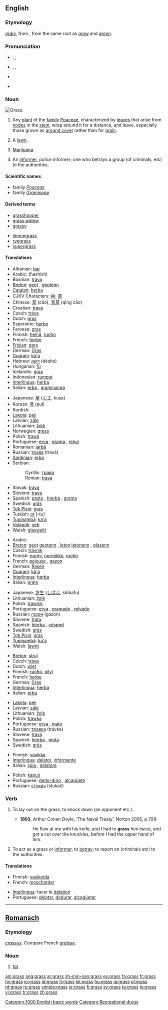{{wikipedia}}
==English==

===Etymology===
{{OE.}} ''[[græs]]'', from {{Ger.}}, from the same {{PIE.}} root as ''[[grow]]'' and ''[[green]]''.

===Pronunciation===
*{{enPR|grăs}}, {{IPA|/grɑːs/}}, {{SAMPA|/grA:s/}} {{italbrac|[[RP]]}}
*{{enPR|grăs}}, {{IPA|/græs/}}, {{SAMPA|/gr{s/}} {{italbrac|US}}
*{{audio|en-gb-grass.ogg|Audio (RP)}}
*{{audio|en-us-grass.ogg|Audio (US)}}
*:{{rhymes|ɑːs}}

===Noun===
[[Image:Grass-JW.jpg|thumb|right|Grass.]]
{{en-noun|es|-}}

# {{context|countable|uncountable}} Any [[plant]] of the [[family]] [[Poaceae]], characterized by [[leaves]] that arise from [[node]]s in the [[stem]], wrap around it for a distance, and leave, especially those grown as [[ground cover]] rather than for [[grain]].
# A [[lawn]].
# {{context|slang|uncountable}} [[marijuana|Marijuana]].
# {{slang}} An [[informer]], police informer; one who betrays a group (of criminals, etc) to the authorities.

====Scientific names====
*family ''[[Poaceae]]''
*family ''[[Gramineae]]'' {{italbrac|alternative name}}

====Derived terms====
{{top2}}
*[[grasshopper]]
*[[grass widow]]
*[[grassy]]
{{mid2}}
*[[lemongrass]]
*[[ryegrass]]
*[[supergrass]]
{{bottom}}

====Translations====
{{trans-top|ground cover plant}}
*Albanian: [[bar]] {{m}}
*Arabic: {{ARchar|[[حشيش|حَشيش]]}} (ħashísh) {{m}}
*Bosnian: [[trava#Bosnian|trava]] {{f}}
*[[Breton]]: [[geot]] {{c}}, [[geotenn]] {{f|s}}
*[[Catalan]]: [[herba]] {{f}}
*CJKV Characters: [[艸]]; [[草]]
*Chinese: [[草]] (căo), [[青草]] (qīng cǎo)
*Croatian: [[trava]] {{f}}
*Czech: [[tráva]] {{f}}
*Dutch: [[gras]] {{n}}
*Esperanto: [[herbo]]
*Faroese: [[gras]] {{n}}
*Finnish: [[heinä]], [[ruoho]]
*French: [[herbe]] {{f}}
*[[Frisian]]: [[gers]] {{n}}
*German: [[Gras]] {{n}}
*[[Guarani]]: [[ka'a]]
*Hebrew: [[דשא]] (déshe) {{m}}
*Hungarian: [[fű]]
*Icelandic: [[gras]] {{n}}
*Indonesian: [[rumput]]
*[[Interlingua]]: [[herba]]
*Italian: [[erba]] {{f}}, [[graminacea]] {{f}}
{{trans-mid}}
*Japanese: [[草]] ([[くさ]], kusa)
*Korean: [[풀]] (pul)
*Kurdish: {{KUchar|[[گیا]]}} {{g|Kurdish}}
*[[Lakota]]: [[peji]]
*Latvian: [[zāle]] {{f}}
*Lithuanian: [[žolė]] {{f}}
*Norwegian: [[gress]] {{n}}
*Polish: [[trawa]] {{f}}
*Portuguese: [[erva]] {{f}}, [[grama]] {{f}}, [[relva]] {{f}}
*Romanian: [[iarbă]] {{f}}
*Russian: [[трава#Russian|трава]] (travá) {{f}}
*[[Sardinian]]: [[erba]] {{f}}
*Serbian:
*:Cyrillic: [[трава#Serbian|трава]] {{f}}
*:Roman: [[trava#Serbian|trava]] {{f}}
*Slovak: [[tráva#Slovak|tráva]] {{f}}
*Slovene: [[trava]] {{f}}
*Spanish: [[pasto]] {{m}}, [[hierba]] {{f}}, [[grama]] {{f}}
*Swedish: [[gräs]] {{n}}
*[[Tok Pisin]]: [[gras]]
*Turkish: [[ot]] [-tu]
*[[Tupinambá]]: [[ka'a]]
*[[Volapük]]: [[yeb]]
*Welsh: [[glaswellt]] {{m}}
{{trans-bottom}}

{{trans-top|lawn}}
*Arabic: {{ARchar|[[حشيش|حَشيش]]}} {{m}}
*[[Breton]]: [[geot]] {{c}} [[geotenn]] {{f|s}}, [[leton]] {{c}} [[letonenn]] {{f|s}}, [[glazenn]] {{f}}
*Czech: [[trávník]] {{m}}
*Finnish: [[nurmi]], [[nurmikko]], [[ruoho]]
*French: [[pelouse]] {{f}}, [[gazon]] {{m}}
*German: [[Rasen]] {{m}}
*[[Guarani]]: [[ka'a]]
*[[Interlingua]]: [[herba]]
*Italian: [[prato]] {{m}}
{{trans-mid}}
*Japanese: [[芝生]] ([[しばふ]], shibafu)
*Lithuanian: [[žolė]] {{f}}
*Polish: [[trawnik]] {{m}}
*Portuguese: [[erva]] {{f}}, [[gramado]] {{m}}, [[relvado]] {{m}}
*Russian: [[газон#Russian|газон]] {{m}} (gazón)
*Slovene: [[trata]] {{f}}
*Spanish: [[hierba]] {{f}}, [[césped]] {{m}}
*Swedish: [[gräs]]
*[[Tok Pisin]]: [[gras]]
*[[Tupinambá]]: [[ka'a]]
*Welsh: [[lawnt]] {{f}}
{{trans-bottom}}

{{trans-top|marijuana}}
*[[Breton]]: [[struj]] {{m}}
*Czech: [[tráva]] {{f}}
*Dutch: [[wiet]] {{m}}
*Finnish: [[ruoho]], [[pilvi]]
*French: [[herbe]] {{f}}
*German: [[Gras]] {{n}}
*[[Interlingua]]: [[herba]]
*Italian: [[erba]] {{f}}
{{trans-mid}}
*[[Lakota]]: [[peji]]
*Latvian: [[zāle]] {{f}}
*Lithuanian: [[žolė]] {{f}}
*Polish: [[trawka]] {{f}}
*Portuguese: [[erva]] {{f}}, [[mato]] {{m}}
*Russian: [[травка#Russian|травка]] {{f}} (trávka)
*Slovene: [[trava]] {{f}}
*Spanish: [[hierba]] {{f}}, [[mota]] {{f}}
*Swedish: [[gräs]]
{{trans-bottom}}

{{trans-top|informer}}
*Finnish: [[vasikka]]
*[[Interlingua]]: [[delator]], [[informante]]
*Italian: [[spia]] {{f}}, [[delatore]] {{m}}
{{trans-mid}}
*Polish: [[kapuś]] {{m}}
*Portuguese: [[dedo-duro]] {{m}}, [[alcagüete]] {{m}}
*Russian: [[стукач#Russian|стукач]] {{m}} (stukač)
{{trans-bottom}}

===Verb===
{{en-verb|grass|es}}

# {{transitive}} To lay out on the grass; to knock down (an opponent etc.).
#*'''1893''', Arthur Conan Doyle, ‘The Naval Treaty’, Norton 2005, p.709:
#*:He flew at me with his knife, and I had to '''grass''' him twice, and got a cut over the knuckles, before I had the upper hand of him.
# {{context|transitive|or|intransitive|slang}} To act as a grass or [[informer]], to [[betray]]; to report on (criminals etc) to the authorities.

====Translations====
{{trans-top|to inform on}}
*Finnish: [[vasikoida]]
*French: [[moucharder]]
{{trans-mid}}
*[[Interlingua]]: facer le [[delation]]
*Portuguese: [[delatar]], [[dedurar]], [[alcagüetar]]
{{trans-bottom}}

[[Category:1000 English basic words]]
[[Category:Recreational drugs]]

----

==[[Romansch]]==

===Etymology===
{{L.|rm}} ''[[crassus]]''. Compare French ''[[graisse]]''.

===Noun===
{{infl|rm|noun|gender=m}}

# [[fat]]

[[am:grass]]
[[ang:grass]]
[[ar:grass]]
[[zh-min-nan:grass]]
[[es:grass]]
[[fa:grass]]
[[fr:grass]]
[[hy:grass]]
[[io:grass]]
[[id:grass]]
[[it:grass]]
[[kk:grass]]
[[hu:grass]]
[[ja:grass]]
[[pl:grass]]
[[pt:grass]]
[[ru:grass]]
[[simple:grass]]
[[sr:grass]]
[[fi:grass]]
[[sv:grass]]
[[ta:grass]]
[[te:grass]]
[[vi:grass]]
[[tr:grass]]
[[zh:grass]]